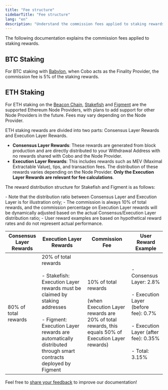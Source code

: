 ```yaml
---
title: "Fee structure"
sidebarTitle: "Fee structure"
lang: "en"
description: "Understand the commission fees applied to staking rewards in Cobo, including details for BTC and ETH staking."
---
```

The following documentation explains the commission fees applied to staking rewards.

## BTC Staking

For BTC staking with [Babylon](https://babylonlabs.io/), when Cobo acts as the Finality Provider, the commission fee is 5% of the staking rewards.

## ETH Staking

For ETH staking on the [Beacon Chain](https://ethereum.org/en/roadmap/beacon-chain/), [Stakefish](https://stake.fish/products/classic-staking) and [Figment](https://figment.io/) are the supported Ethereum Node Providers, with plans to add support for other Node Providers in the future. Fees may vary depending on the Node Provider.

ETH staking rewards are divided into two parts: Consensus Layer Rewards and Execution Layer Rewards.

- **Consensus Layer Rewards**: These rewards are generated from block production and are directly distributed to your Withdrawal Address with no rewards shared with Cobo and the Node Provider.
- **Execution Layer Rewards**: This includes rewards such as MEV (Maximal Extractable Value), tips, and transaction fees. The distribution of these rewards varies depending on the Node Provider. **Only the Execution Layer Rewards are relevant for fee calculations**.

The reward distribution structure for Stakefish and Figment is as follows:

<Note>
- Note that the distribution ratio between Consensus Layer and Execution Layer is for illustration only;
- The commission is always 10% of total rewards, and the commission percentage on Execution Layer rewards will be dynamically adjusted based on the actual Consensus/Execution Layer distribution ratio;
- User reward examples are based on hypothetical reward rates and do not represent actual performance.
</Note>

| Consensus Layer Rewards | Execution Layer Rewards | Commission Fee | User Reward Example |
|------------------------|------------------------|--------------|-------------------------|
| 80% of total rewards | 20% of total rewards<br></br>- Stakefish: Execution Layer rewards must be claimed by staking addresses<br></br>- Figment: Execution Layer rewards are automatically distributed through smart contracts deployed by Figment | 10% of total rewards<br></br>(when Execution Layer rewards are 20% of total rewards, this equals 50% of Execution Layer rewards) | - Consensus Layer: 2.8%<br></br>- Execution Layer (before fee): 0.7%<br></br>- Execution Layer (after fee): 0.35%<br></br>- Total: 3.15%|

<Tip>Feel free to [share your feedback](https://forms.zohopublic.com/cobo/form/DocumentFeedbackForm/formperma/QvLOhxJv1_JMsJ-1dleZ8Itb_7rzN-LtgvsDdxosoVI?referrername=manuals) to improve our documentation!</Tip>

